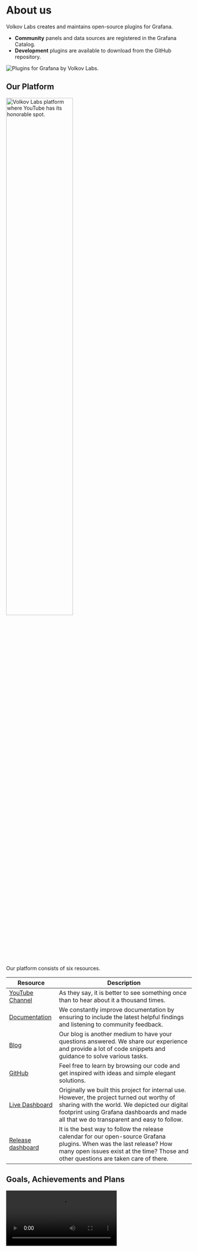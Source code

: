 
# About us

Volkov Labs creates and maintains open-source plugins for Grafana.

- **Community** panels and data sources are registered in the Grafana Catalog.
- **Development** plugins are available to download from the GitHub repository.

<Image title="Plugins for Grafana by Volkov Labs." src="/img/honeycomb.png" />

## Our Platform

<Image
  title="Volkov Labs platform where YouTube has its honorable spot."
  src="/img/platform.png"
  width="60%"
  lazy={false}
/>

Our platform consists of six resources.

| Resource                                           | Description                                                                                                                                                                                                                             |
| -------------------------------------------------- | --------------------------------------------------------------------------------------------------------------------------------------------------------------------------------------------------------------------------------------- |
| [YouTube Channel](https://youtube.com/@volkovlabs) | As they say, it is better to see something once than to hear about it a thousand times.                                                                                                                                                 |
| [Documentation](/plugins/)                         | We constantly improve documentation by ensuring to include the latest helpful findings and listening to community feedback.                                                                                                             |
| [Blog](/blog/)                                     | Our blog is another medium to have your questions answered. We share our experience and provide a lot of code snippets and guidance to solve various tasks.                                                                             |
| [GitHub](https://github.com/VolkovLabs)            | Feel free to learn by browsing our code and get inspired with ideas and simple elegant solutions.                                                                                                                                       |
| [Live Dashboard](https://live.volkovlabs.io)       | Originally we built this project for internal use. However, the project turned out worthy of sharing with the world. We depicted our digital footprint using Grafana dashboards and made all that we do transparent and easy to follow. |
| [Release dashboard](https://release.volkovlabs.io) | It is the best way to follow the release calendar for our open-source Grafana plugins. When was the last release? How many open issues exist at the time? Those and other questions are taken care of there.                            |

## Goals, Achievements and Plans

<Video
  src="https://www.youtube.com/embed/qZfnhmaUllU"
  title="Goals, achievements and plans. Volkov Labs in Q2 2022."
/>
